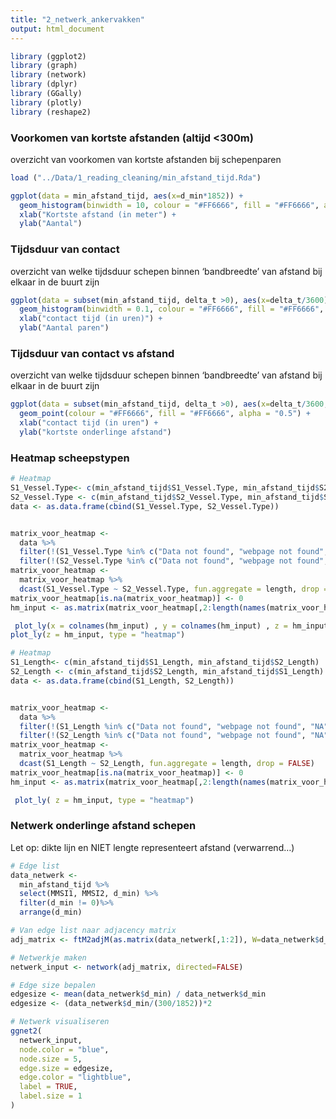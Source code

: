 ```yaml
---
title: "2_netwerk_ankervakken"
output: html_document
---
```


``` r
library (ggplot2)
library (graph)
library (network)
library (dplyr)
library (GGally)
library (plotly)
library (reshape2)

```
### Voorkomen van kortste afstanden (altijd <300m)
overzicht van voorkomen van kortste afstanden bij schepenparen

```r
load ("../Data/1_reading_cleaning/min_afstand_tijd.Rda")

ggplot(data = min_afstand_tijd, aes(x=d_min*1852)) +
  geom_histogram(binwidth = 10, colour = "#FF6666", fill = "#FF6666", alpha = "0.5") +
  xlab("Kortste afstand (in meter") +
  ylab("Aantal")

```
### Tijdsduur van contact
overzicht van welke tijdsduur schepen binnen 'bandbreedte' van afstand bij elkaar in de buurt zijn

```r
ggplot(data = subset(min_afstand_tijd, delta_t >0), aes(x=delta_t/3600)) +
  geom_histogram(binwidth = 0.1, colour = "#FF6666", fill = "#FF6666", alpha = "0.5") +
  xlab("contact tijd (in uren)") +
  ylab("Aantal paren")

```
### Tijdsduur van contact vs afstand
overzicht van welke tijdsduur schepen binnen 'bandbreedte' van afstand bij elkaar in de buurt zijn

```r
ggplot(data = subset(min_afstand_tijd, delta_t >0), aes(x=delta_t/3600, y = d_min*1852)) +
  geom_point(colour = "#FF6666", fill = "#FF6666", alpha = "0.5") +
  xlab("contact tijd (in uren") +
  ylab("kortste onderlinge afstand")

```

### Heatmap scheepstypen

```r

# Heatmap
S1_Vessel.Type<- c(min_afstand_tijd$S1_Vessel.Type, min_afstand_tijd$S2_Vessel.Type)
S2_Vessel.Type <- c(min_afstand_tijd$S2_Vessel.Type, min_afstand_tijd$S1_Vessel.Type)
data <- as.data.frame(cbind(S1_Vessel.Type, S2_Vessel.Type))


matrix_voor_heatmap <-
  data %>%
  filter(!(S1_Vessel.Type %in% c("Data not found", "webpage not found", "NA"))) %>%
  filter(!(S2_Vessel.Type %in% c("Data not found", "webpage not found", "NA")))
matrix_voor_heatmap <-
  matrix_voor_heatmap %>%
  dcast(S1_Vessel.Type ~ S2_Vessel.Type, fun.aggregate = length, drop = FALSE)
matrix_voor_heatmap[is.na(matrix_voor_heatmap)] <- 0
hm_input <- as.matrix(matrix_voor_heatmap[,2:length(names(matrix_voor_heatmap))])

 plot_ly(x = colnames(hm_input) , y = colnames(hm_input) , z = hm_input, type = "heatmap")
plot_ly(z = hm_input, type = "heatmap")
```

```r

# Heatmap
S1_Length<- c(min_afstand_tijd$S1_Length, min_afstand_tijd$S2_Length)
S2_Length <- c(min_afstand_tijd$S2_Length, min_afstand_tijd$S1_Length)
data <- as.data.frame(cbind(S1_Length, S2_Length))


matrix_voor_heatmap <-
  data %>%
  filter(!(S1_Length %in% c("Data not found", "webpage not found", "NA"))) %>%
  filter(!(S2_Length %in% c("Data not found", "webpage not found", "NA")))
matrix_voor_heatmap <-
  matrix_voor_heatmap %>%
  dcast(S1_Length ~ S2_Length, fun.aggregate = length, drop = FALSE)
matrix_voor_heatmap[is.na(matrix_voor_heatmap)] <- 0
hm_input <- as.matrix(matrix_voor_heatmap[,2:length(names(matrix_voor_heatmap))])

 plot_ly( z = hm_input, type = "heatmap")

```

### Netwerk onderlinge afstand schepen
Let op: dikte lijn en NIET lengte representeert afstand (verwarrend...)

```r
# Edge list
data_netwerk <-
  min_afstand_tijd %>%
  select(MMSI1, MMSI2, d_min) %>%
  filter(d_min != 0)%>%
  arrange(d_min)

# Van edge list naar adjacency matrix
adj_matrix <- ftM2adjM(as.matrix(data_netwerk[,1:2]), W=data_netwerk$d_min)

# Netwerkje maken
netwerk_input <- network(adj_matrix, directed=FALSE)

# Edge size bepalen
edgesize <- mean(data_netwerk$d_min) / data_netwerk$d_min
edgesize <- (data_netwerk$d_min/(300/1852))*2

# Netwerk visualiseren
ggnet2(
  netwerk_input,
  node.color = "blue",
  node.size = 5,
  edge.size = edgesize,
  edge.color = "lightblue",
  label = TRUE,
  label.size = 1
)

```


